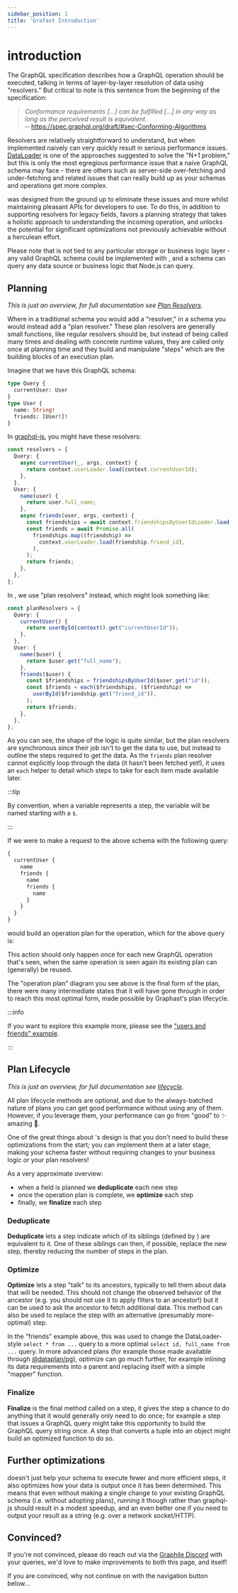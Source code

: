 ```yaml
---
sidebar_position: 1
title: 'Grafast Introduction'
---
```



# <grafast /> introduction

The GraphQL specification describes how a GraphQL operation should be executed,
talking in terms of layer-by-layer resolution of data using "resolvers." But
critical to note is this sentence from the beginning of the specification:

> _Conformance requirements [...] can be fulfilled [...] in any way as long as
> the perceived result is equivalent._  
> ─ https://spec.graphql.org/draft/#sec-Conforming-Algorithms

Resolvers are relatively straightforward to understand, but when implemented
naively can very quickly result in serious performance issues. [DataLoader][] is
one of the approaches suggested to solve the "N+1 problem," but this is only the
most egregious performance issue that a naive GraphQL schema may face - there
are others such as server-side over-fetching and under-fetching and related
issues that can really build up as your schemas and operations get more complex.

<grafast /> was designed from the ground up to eliminate these issues and more
whilst maintaining pleasant APIs for developers to use. To do this, in addition
to supporting resolvers for legacy fields, <grafast /> favors a planning strategy
that takes a holistic approach to understanding the incoming operation, and
unlocks the potential for significant optimizations not previously achievable
without a herculean effort.

Please note that <grafast /> is not tied to any particular storage or business logic
layer - any valid GraphQL schema could be implemented with <grafast />, and a
<grafast /> schema can query any data source or business logic that Node.js can
query.

## Planning

_This is just an overview, for full documentation see
[Plan Resolvers](./plan-resolvers)._

Where in a traditional schema you would add a "resolver," in a <grafast /> schema
you would instead add a "plan resolver." These plan resolvers are generally
small functions, like regular resolvers should be, but instead of being called
many times and dealing with concrete runtime values, they are called only once
at planning time and they build and manipulate "steps" which are the building
blocks of an execution plan.

Imagine that we have this GraphQL schema:

```graphql
type Query {
  currentUser: User
}
type User {
  name: String!
  friends: [User!]!
}
```

In [graphql-js][], you might have these resolvers:

```ts
const resolvers = {
  Query: {
    async currentUser(_, args, context) {
      return context.userLoader.load(context.currentUserId);
    },
  },
  User: {
    name(user) {
      return user.full_name;
    },
    async friends(user, args, context) {
      const friendships = await context.friendshipsByUserIdLoader.load(user.id);
      const friends = await Promise.all(
        friendships.map((friendship) =>
          context.userLoader.load(friendship.friend_id),
        ),
      );
      return friends;
    },
  },
};
```

In <grafast />, we use "plan resolvers" instead, which might look something like:

```ts
const planResolvers = {
  Query: {
    currentUser() {
      return userById(context().get("currentUserId"));
    },
  },
  User: {
    name($user) {
      return $user.get("full_name");
    },
    friends($user) {
      const $friendships = friendshipsByUserId($user.get("id"));
      const $friends = each($friendships, ($friendship) =>
        userById($friendship.get("friend_id")),
      );
      return $friends;
    },
  },
};
```

As you can see, the shape of the logic is quite similar, but the <grafast /> plan
resolvers are synchronous since their job isn't to get the data to use, but
instead to outline the steps required to get the data. As the `friends` <grafast />
plan resolver cannot explicitly loop through the data (it hasn't been fetched
yet!), it uses an `each` helper to detail which steps to take for each item made
available later.

:::tip

By convention, when a variable represents a <grafast /> step, the variable will be
named starting with a `$`.

:::

If we were to make a request to the above <grafast /> schema with the following
query:

```graphql
{
  currentUser {
    name
    friends {
      name
      friends {
        name
      }
    }
  }
}
```

<grafast /> would build an operation plan for the operation, which for the above
query is:

<Mermaid chart={mermaidPlan} />

This action should only happen once for each new GraphQL operation that's seen,
when the same operation is seen again its existing plan can (generally) be
reused.

The "operation plan" diagram you see above is the final form of the plan, there
were many intermediate states that it will have gone through in order to reach
this most optimal form, made possible by Graphast's plan lifecycle.

:::info

If you want to explore this example more, please see the
["users and friends" example](https://github.com/graphile/graphql/blob/main/grafast/website/examples/users-and-friends).

:::

## Plan Lifecycle

_This is just an overview, for full documentation see [lifecycle][lifecycle]._

All plan lifecycle methods are optional, and due to the always-batched nature of
<grafast /> plans you can get good performance without using any of them. However,
if you leverage them, your performance can go from "good" to :sparkles: amazing
:rocket:.

One of the great things about <grafast />'s design is that you don't need to build
these optimizations from the start; you can implement them at a later stage,
making your schema faster without requiring changes to your business logic _or_
your plan resolvers!

As a very approximate overview:

- when a field is planned we **deduplicate** each new step
- once the operation plan is complete, we **optimize** each step
- finally, we **finalize** each step

### Deduplicate

**Deduplicate** lets a step indicate which of its siblings (defined by <grafast />)
are equivalent to it. One of these siblings can then, if possible, replace the
new step, thereby reducing the number of steps in the plan.

### Optimize

**Optimize** lets a step "talk" to its ancestors, typically to tell them about
data that will be needed. This should not change the observed behavior of the
ancestor (e.g. you should not use it to apply filters to an ancestor!) but it
can be used to ask the ancestor to fetch additional data. This method can also
be used to replace the step with an alternative (presumably more-optimal) step.

In the "friends" example above, this was used to change the DataLoader-style
`select * from ...` query to a more optimal `select id, full_name from ...`
query. In more advanced plans (for example those made available through
[@dataplan/pg][]), optimize can go much further, for example inlining its data
requirements into a parent and replacing itself with a simple "mapper" function.

### Finalize

**Finalize** is the final method called on a step, it gives the step a chance to
do anything that it would generally only need to do once; for example a step
that issues a GraphQL query might take this opportunity to build the GraphQL
query string once. A step that converts a tuple into an object might build an
optimized function to do so.

## Further optimizations

<grafast /> doesn't just help your schema to execute fewer and more efficient steps,
it also optimizes how your data is output once it has been determined. This
means that even without making a single change to your existing GraphQL schema
(i.e. without adopting plans), running it though <grafast /> rather than graphql-js
should result in a modest speedup, and an even better one if you need to output
your result as a string (e.g. over a network socket/HTTP).

## Convinced?

If you're not convinced, please do reach out via the [Graphile Discord][] with
your queries, we'd love to make improvements to both this page, and <grafast />
itself!

If you are convinced, why not continue on with the navigation button below...

[graphql-js]: https://github.com/graphql/graphql-js
[dataloader]: https://github.com/graphql/dataloader
[graphile discord]: https://discord.gg/graphile
[@dataplan/pg]: ./step-library/dataplan-pg
[lifecycle]: http://localhost:3000/grafast/step-classes#lifecycle-methods

